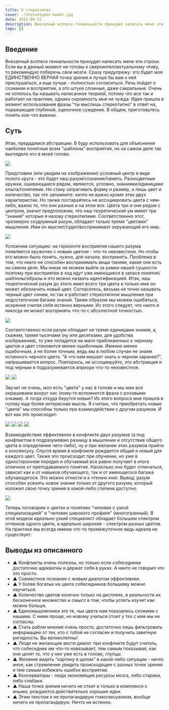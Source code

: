 ```yaml
---
title: О стереотипах
cover: ./stereotypes-model.jpg
date: 2015-09-15
description: Внезапный всплеск гениальности принудил написать меня эти строки. Если вы в данный момент не готовы к сверхинтеллектуальному чтиву, то рекомендую поберечь свои мозги.
tags: []
---
```


## Введение

Внезапный всплеск гениальности принудил написать меня эти строки. Если вы в данный момент не готовы к сверхинтеллектуальному чтиву, то рекомендую поберечь свои мозги. Сразу предупрежу: это будет моя ЕДИНСТВЕННО ВЕРНАЯ точка зрения и лучше бы вам к ней прислушаться, а еще лучше - полностью согласиться. Речь пойдет о сознании и восприятии, а это штуки сложные, даже сакральные. Очень не хотелось бы называть написанное теорией, потому что все так и работает на практике, однако скромность мне не чужда. Идея пришла в момент использования фразы "ты мыслишь стереотипно" в ответ на, поражающее глубиной, оценочное суждение. В общем, приготовьтесь понять кое-что важное.

## Суть

Итак, предадимся абстракции. В буду использовать для объяснения наиболее понятные всем "шаблоны" восприятия, но на самом деле так выглядело это в моей голове.

![](./0.jpg)

Представим (или увидим на изображении) условный центр в виде полого круга - это будет наш разум/сознание/память.
Разноцветные кружки, ошивающиеся рядом, являются, условно, знаниями/единицами опыта/понятиями.
Не стану затрагивать форму и размер, а лишь цвет и количество, так что запомните: ничто не важно кроме этих двух характеристик. Но также постарайтесь не ассоциировать цвета с чем-либо, важно то, что они разные и на этом все. Цвета три и они рядом с центром, значит предположим, что наш теоретический ум имеет три "знания" которые я назову стереотипами. Соответственно этот, чрезмерно скудоумный разум, обладает только тремя "цветами" мышления. Ими он мыслит/судит/воспринимает окружающий его мир.

![](./1.jpg)

Усложним ситуацию: на горизонте восприятия нашего разума появляется кружочек с новым цветом - что-то неизвестное. Но чтобы его можно было понять, нужно, для начала, воспринять. Проблема в том, что никто не способен воспринимать вещи такими, какие они есть на самом деле. Мы никак не можем выйти за рамки нашей сущности поэтому при восприятии в ход идут уже имеющиеся в запасе понятия/шаблоны/образы и это можно назвать идентификацией. Итак, наш теоретический разум до этого имел всего три цвета и только ими он может обозначить новый цвет. Согласитесь, весьма не точно называть черный цвет синим, но так и работает стереотипное мышление при недостаточном багаже знаний. Таким образом мы можем ошибаться, искренне считая себя истинно верными. Из этого следует, что никто и никогда не может воспринять что-то с абсолютной точностью.

![](./2.jpg)

Соответственно если разум обладает не тремя единицами знания, а, скажем, тремя тысячами (ну или десятками, для удобства изображения), то уже попадется не мало приближенных к черному цветов и цвет становится менее ошибочным. Именно менее ошибочным, а не более точным, ведь мы в любом случае не знаем истинного черного цвета. "А что нам мешает знать о черном заранее?", напрашивается вопрос. Повторюсь, не ассоциируйте, это абстракция и под черным я подразумевается априори что-то неизвестное.

![](./3.jpg)
![](./4.jpg)

Звучит не очень, мол есть "цвета" у нас в голове и мы ими все окрашиваем вокруг нас (кому-то вспомнится фраза с розовыми очками). А тогда откуда берутся новые? Из этого вопроса мне пришла в голову еще более интересная мысль. Я считаю, что приобретать новые "цвета" мы способны только при взаимодействии с другим разумом. И вот как это происходит:

![](./5.jpg)
![](./6.jpg)
![](./7.jpg)
![](./8.jpg)

Взаимодействие эффективнее в конфликте двух разумов (а под конфликтом я подразумеваю разницу в мышлении и отсутствие общего цвета в определении чего-либо), ну и при желании этих разумов прийти к консенсусу. Спустя время в конфликте рождается общий и новый для каждого цвет. Также это происходит при обучении, но уже в одностороннем порядке и обучаемый все равно получает в итоге отличное от преподаваемого понятие. Насколько оно будет отличаться, зависит как и от навыков обучающего, так и от имеющегося багажа обучающегося. Это можно отнести и к чтению книг. Вывод: разум способен усвоить новое знание только от другого разума, который изложил свою точку зрения в какой-либо степени доступно.

![](./9.jpg)

Теперь поговорим о цветах и понятиях "человек с узкой специализацией" и "человек широкого профиля" (многогранный). В этой модели идеально узкий специалист обладает большим спектром оттенков одного цвета, а идеально широкий - спектром разных цветов. На практике мы всегда имеем что-то промежуточное ведь идеала не существует.

## Выводы из описанного

- ▲ Конфликты очень полезны, но только если собеседники достаточно адекватны и держат себя в руках. А никто не говорил что это просто.
- ▲ Совместное познание с живым диалогом эффективнее.
- ▲ У более богатых на цвета собеседников большему можно научиться.
- ▲ Количество цветов конечно только на дисплеях, в реальности их бесконечное множество и смысл в том, чтобы успеть изучит как можно больше.
- ▲ Единомышленники это те, чьи цвета нам показались схожими с нашими. С ними проще, но новому учиться стоит у тех с кем мы не согласны.
- ▲ Стать рабом мнения очень просто, достаточно лишь фильтровать информацию от тех, кто с тобой не согласен и получить заветную ригидность. Вы великолепны!
- ▲ Люди не желающие вести диалог при конфликте будут считать, что собеседник им что-то навязывает, тем самым показывая, как они ценят то, что у них уже есть в голове, глупцы.
- ▲ Желание видеть "картину в целом" в какой-либо ситуации - ничто иное, как стремление увидеть происходящее с разных точек зрения и тем самым избежать ошибок восприятия.
- ▲ Консерваторы - люди экономящие ресурсы мозга, либо старики, либо слабаки.
- ▲ Наша точка зрения ничего не стоит и только в комплексе с иными, рождаются действительно хорошие идеи.
- ▲ Этим текстом я не пропагандирую гомосексуализм, вообще ничего не пропагандирую. Ничто не истинно.
